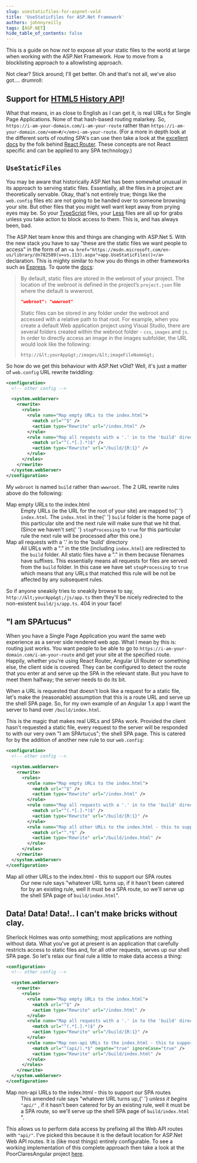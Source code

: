 ```yaml
---
slug: usestaticfiles-for-aspnet-vold
title: 'UseStaticFiles for ASP.Net Framework'
authors: johnnyreilly
tags: [ASP.NET]
hide_table_of_contents: false
---
```


This is a guide on how _not_ to expose all your static files to the world at large when working with the ASP.Net Framework. How to move from a blocklisting approach to a allowlisting approach.

<!--truncate-->

Not clear? Stick around; I'll get better. Oh and that's not all, we've also got.... drumroll:

## Support for [HTML5 History API](https://html.spec.whatwg.org/multipage/browsers.html#the-history-interface)!

What that means, in as close to English as I can get it, is real URLs for Single Page Applications. None of that hash-based routing malarkey. So, `https://i-am-your-domain.com/i-am-your-route` rather than `https://i-am-your-domain.com/<em>#/</em>i-am-your-route`. (For a more in depth look at the different sorts of routing SPA's can use then take a look at the [excellent docs](http://rackt.org/history/stable/GettingStarted.html) by the folk behind [React Router](https://github.com/rackt/react-router). These concepts are not React specific and can be applied to any SPA technology.)

## `UseStaticFiles`

You may be aware that historically ASP.Net has been somewhat unusual in its approach to serving static files. Essentially, all the files in a project are theoretically servable. Okay, that's not entirely true; things like the `web.config` files etc are not going to be handed over to someone browsing your site. But other files that you might well want kept away from prying eyes may be. So your [TypeScript](http://www.typescriptlang.org/) files, your [Less](http://lesscss.org/) files are all up for grabs unless you take action to block access to them. This is, and has always been, bad.

The ASP.Net team know this and things are changing with ASP.Net 5. With the new stack you have to say "these are the static files we want people to access" in the form of an `<a href="https://msdn.microsoft.com/en-us/library/dn782589(v=vs.113).aspx">app.UseStaticFiles()</a>` declaration. This is mighty similar to how you do things in other frameworks such as [Express](http://expressjs.com/en/starter/static-files.html). To quote the [docs](https://docs.asp.net/en/latest/fundamentals/static-files.html#serving-static-files):

> By default, static files are stored in the webroot of your project. The location of the webroot is defined in the project’s `project.json` file where the default is wwwroot.
>
> ```json
> "webroot": "wwwroot"
> ```
>
> Static files can be stored in any folder under the webroot and accessed with a relative path to that root. For example, when you create a default Web application project using Visual Studio, there are several folders created within the webroot folder - `css`, `images` and `js`. In order to directly access an image in the images subfolder, the URL would look like the following:
>
> `http://&lt;yourApp&gt;/images/&lt;imageFileName&gt;`

So how do we get this behaviour with ASP.Net vOld? Well, it's just a matter of `web.config` URL rewrite twiddling:

```xml
<configuration>
  <!-- other config -->

  <system.webServer>
    <rewrite>
      <rules>
        <rule name="Map empty URLs to the index.html">
          <match url="^$" />
          <action type="Rewrite" url="/index.html" />
        </rule>
        <rule name="Map all requests with a '.' in to the 'build' directory" stopProcessing="true">
          <match url="^(.*[.].*)$" />
          <action type="Rewrite" url="/build/{R:1}" />
        </rule>
      </rules>
    </rewrite>
  </system.webServer>
</configuration>
```

My `webroot` is named `build` rather than `wwwroot`. The 2 URL rewrite rules above do the following:

<dl>
  <dt>Map empty URLs to the index.html</dt>
  <dd>
    Empty URLs (ie the URL for the root of your site) are mapped to{' '}
    <code>index.html</code>. The <code>index.html</code> in the{' '}
    <code>build</code> folder is the home page of this particular site and the
    next rule will make sure that we hit that. (Since we haven't set{' '}
    <code>stopProcessing</code> to <code>true</code> for this particular rule
    the next rule will be processed after this one.)
  </dd>
  <dt>Map all requests with a '.' in to the 'build' directory</dt>
  <dd>
    All URLs with a "." in the title (including <code>index.html</code>) are
    redirected to the <code>build</code> folder. All static files have a "." in
    them because filenames have suffixes. This essentially means all requests
    for files are served from the <code>build</code> folder. In this case we
    have set <code>stopProcessing</code> to <code>true</code> which means that
    any URLs that matched this rule will be not be affected by any subsequent
    rules.
  </dd>
</dl>

So if anyone sneakily tries to sneakily browse to say, `http://&lt;yourApp&gt;/js/app.ts` then they'll be nicely redirected to the non-existent `build/js/app.ts`. 404 in your face!

## "I am SPArtucus"

When you have a Single Page Application you want the same web experience as a server side rendered web app. What I mean by this is: routing just works. You want people to be able to go to `https://i-am-your-domain.com/i-am-your-route` and get your site at the specified route. Happily, whether you're using React Router, Angular UI Router or something else, the client side is covered. They can be configured to detect the route that you enter at and serve up the SPA in the relevant state. But you have to meet them halfway; the server needs to do its bit.

When a URL is requested that doesn't look like a request for a static file, let's make the (reasonable) assumption that this is a route URL and serve up the shell SPA page. So, for my own example of an Angular 1.x app I want the server to hand over `/build/index.html`.

This is the magic that makes real URLs and SPAs work. Provided the client hasn't requested a static file, every request to the server will be responded to with our very own "I am SPArtucus"; the shell SPA page. This is catered for by the addition of another new rule to our `web.config`:

```xml
<configuration>
  <!-- other config -->

  <system.webServer>
    <rewrite>
      <rules>
        <rule name="Map empty URLs to the index.html">
          <match url="^$" />
          <action type="Rewrite" url="/index.html" />
        </rule>
        <rule name="Map all requests with a '.' in to the 'build' directory" stopProcessing="true">
          <match url="^(.*[.].*)$" />
          <action type="Rewrite" url="/build/{R:1}" />
        </rule>
        <rule name="Map all other URLs to the index.html - this to support our SPA routes">
          <match url="^.*$" />
          <action type="Rewrite" url="/build/index.html" />
        </rule>
      </rules>
    </rewrite>
  </system.webServer>
</configuration>
```

<dl>
  <dt>Map all other URLs to the index.html - this to support our SPA routes</dt>
  <dd>
    Our new rule says "whatever URL turns up, if it hasn't been catered for by
    an existing rule, well it must be a SPA route, so we'll serve up the shell
    SPA page of <code>build/index.html</code>".
  </dd>
</dl>

## Data! Data! Data!.. I can't make bricks without clay.

Sherlock Holmes was onto something; most applications are nothing without data. What you've got at present is an application that carefully restricts access to static files and, for all other requests, serves up our shell SPA page. So let's relax our final rule a little to make data access a thing:

```xml
<configuration>
  <!-- other config -->

  <system.webServer>
    <rewrite>
      <rules>
        <rule name="Map empty URLs to the index.html">
          <match url="^$" />
          <action type="Rewrite" url="/index.html" />
        </rule>
        <rule name="Map all requests with a '.' in to the 'build' directory" stopProcessing="true">
          <match url="^(.*[.].*)$" />
          <action type="Rewrite" url="/build/{R:1}" />
        </rule>
        <rule name="Map non-api URLs to the index.html - this to support our SPA routes">
          <match url="^(api/).*$" negate="true" ignoreCase="true" />
          <action type="Rewrite" url="/build/index.html" />
        </rule>
      </rules>
    </rewrite>
  </system.webServer>
</configuration>
```

<dl>
  <dt>Map non-api URLs to the index.html - this to support our SPA routes</dt>
  <dd>
    This amended rule says "whatever URL turns up,{' '}
    <em>
      unless it begins <code>"api/"</code>
    </em>
    , if it hasn't been catered for by an existing rule, well it must be a SPA
    route, so we'll serve up the shell SPA page of <code>build/index.html</code>
    ".
  </dd>
</dl>

This allows us to perform data access by prefixing all the Web API routes with `"api/"`. I've picked this because it is the default location for ASP.Net Web API routes. It is (like most things) entirely configurable. To see a working implementation of this complete approach then take a look at the PoorClaresAngular project [here](https://github.com/johnnyreilly/poorclaresarundel/tree/15e7d4ddc0f1c06fe326b44c3bdc71ceb554bf73).
